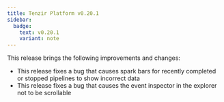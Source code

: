 ```yaml
---
title: Tenzir Platform v0.20.1
sidebar:
  badge:
    text: v0.20.1
    variant: note
---
```


This release brings the following improvements and changes:

* This release fixes a bug that causes spark bars for recently completed or
  stopped pipelines to show incorrect data
* This release fixes a bug that causes the event inspector in the explorer not
  to be scrollable
